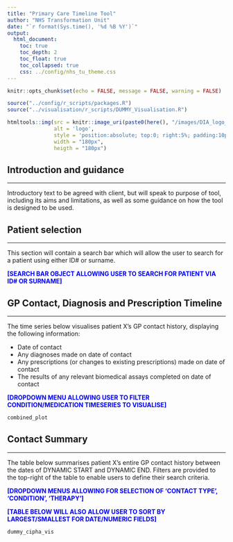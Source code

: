 ```yaml
---
title: "Primary Care Timeline Tool"
author: "NHS Transformation Unit"
date: "`r format(Sys.time(), '%d %B %Y')`"
output:
  html_document:
    toc: true
    toc_depth: 2
    toc_float: true
    toc_collapsed: true
    css: ../config/nhs_tu_theme.css
---
```


```r
knitr::opts_chunk$set(echo = FALSE, message = FALSE, warning = FALSE)

source("../config/r_scripts/packages.R")
source("../visualisation/r_scripts/DUMMY_Visualisation.R")

```

```r

htmltools::img(src = knitr::image_uri(paste0(here(), "/images/DIA_logo_large.png")), 
               alt = 'logo', 
               style = 'position:absolute; top:0; right:5%; padding:10px;',
               width = "180px",
               heigth = "180px")

```

## Introduction and guidance
***

Introductory text to be agreed with client, but will speak to purpose of tool, including its aims and limitations, as well as some guidance on how the tool is designed to be used.


## Patient selection
***

This section will contain a search bar which will allow the user to search for a patient using either ID# or surname.

<strong style="color: blue;">[SEARCH BAR OBJECT ALLOWING USER TO SEARCH FOR PATIENT VIA ID# OR SURNAME]</strong>


## GP Contact, Diagnosis and Prescription Timeline
***

The time series below visualises patient X's GP contact history, displaying the following information:

* Date of contact
* Any diagnoses made on date of contact
* Any prescriptions (or changes to existing prescriptions) made on date of contact
* The results of any relevant biomedical assays completed on date of contact

<strong style="color: blue;">[DROPDOWN MENU ALLOWING USER TO FILTER CONDITION/MEDICATION TIMESERIES TO VISUALISE]</strong>

```r
combined_plot
```

## Contact Summary
***

The table below summarises patient X's entire GP contact history between the dates of DYNAMIC START and DYNAMIC END. Filters are provided to the top-right of the table to enable users to define their search criteria.

<strong style="color: blue;">[DROPDOWN MENUS ALLOWING FOR SELECTION OF 'CONTACT TYPE', 'CONDITION', 'THERAPY']</strong>

<strong style="color: blue;">[TABLE BELOW WILL ALSO ALLOW USER TO SORT BY LARGEST/SMALLEST FOR DATE/NUMERIC FIELDS]</strong>

```r
dummy_cipha_vis
```

